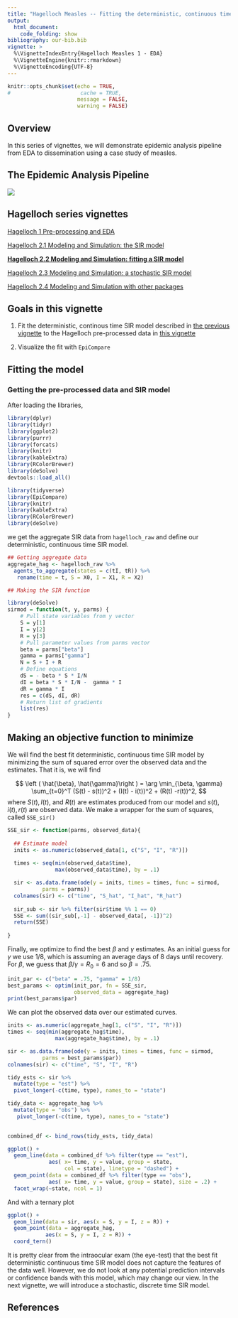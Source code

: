 ```yaml
---
title: "Hagelloch Measles -- Fitting the deterministic, continuous time SIR model"
output: 
  html_document:
    code_folding: show
bibliography: our-bib.bib
vignette: >
  %\VignetteIndexEntry{Hagelloch Measles 1 - EDA}
  %\VignetteEngine{knitr::rmarkdown}
  %\VignetteEncoding{UTF-8}
---
```


```r
knitr::opts_chunk$set(echo = TRUE,
#                      cache = TRUE,
                      message = FALSE,
                      warning = FALSE)
```


## Overview

In this series of vignettes, we will demonstrate epidemic analysis pipeline from EDA to dissemination using a case study of measles.

## The Epidemic Analysis Pipeline

![](images/pipeline1.png)

## Hagelloch series vignettes

[Hagelloch 1 Pre-processing and EDA](hagelloch-eda.html)

[Hagelloch 2.1 Modeling and Simulation: the SIR model](hagelloch-mods.html)

**[Hagelloch 2.2 Modeling and Simulation: fitting a SIR model](hagelloch-sir-fit.html)**

[Hagelloch 2.3 Modeling and Simulation: a stochastic SIR model](hagelloch-sir-stochastic.html)

[Hagelloch 2.4 Modeling and Simulation with other packages](hagelloch-other-mods.html)

## Goals in this vignette

1. Fit the deterministic, continous time SIR model described in [the previous vignette](hagelloch-mods.html) to the Hagelloch pre-processed data in [this vignette](hagelloch-eda.html)

2. Visualize the fit with `EpiCompare`

## Fitting the model

### Getting the pre-processed data and SIR model

After loading the libraries,

```r

library(dplyr)
library(tidyr)
library(ggplot2)
library(purrr)
library(forcats)
library(knitr)
library(kableExtra)
library(RColorBrewer)
library(deSolve)
devtools::load_all()

```

```r
library(tidyverse)
library(EpiCompare)
library(knitr)
library(kableExtra)
library(RColorBrewer)
library(deSolve)
```

we get the aggregate SIR data from `hagelloch_raw` and define our deterministic, continuous time SIR model.




```r
## Getting aggregate data
aggregate_hag <- hagelloch_raw %>% 
  agents_to_aggregate(states = c(tI, tR)) %>%
   rename(time = t, S = X0, I = X1, R = X2)

## Making the SIR function

library(deSolve)
sirmod = function(t, y, parms) {
    # Pull state variables from y vector
    S = y[1]
    I = y[2]
    R = y[3]
    # Pull parameter values from parms vector
    beta = parms["beta"]
    gamma = parms["gamma"]
    N = S + I + R
    # Define equations
    dS = - beta * S * I/N
    dI = beta * S * I/N -  gamma * I
    dR = gamma * I
    res = c(dS, dI, dR)
    # Return list of gradients
    list(res)
}


```

## Making an objective function to minimize

We will find the best fit deterministic, continuous time SIR model by minimizing the sum of squared error over the observed data and the estimates.  That it is, we will find

$$
\left ( \hat{\beta}, \hat{\gamma}\right ) = \arg \min_{\beta, \gamma} \sum_{t=0}^T (S(t) - s(t))^2 + (I(t) - i(t))^2 + (R(t) -r(t))^2,
$$
where $S(t), I(t),$ and $R(t)$ are estimates produced from our model and $s(t), i(t), r(t)$ are observed data.  We make a wrapper for the sum of squares, called `SSE_sir()`
```r
SSE_sir <- function(parms, observed_data){
  
  ## Estimate model
  inits <- as.numeric(observed_data[1, c("S", "I", "R")])
  
  times <- seq(min(observed_data$time),
               max(observed_data$time), by = .1)

  sir <- as.data.frame(ode(y = inits, times = times, func = sirmod,
           parms = parms))
  colnames(sir) <- c("time", "S_hat", "I_hat", "R_hat")
  
  sir_sub <- sir %>% filter(sir$time %% 1 == 0)
  SSE <- sum((sir_sub[,-1] - observed_data[, -1])^2)
  return(SSE)
  
}


```

Finally, we optimize to find the best $\beta$ and $\gamma$ estimates.  As an initial guess for $\gamma$ we use 1/8, which is assuming an average days of 8 days until recovery.  For $\beta$, we guess that $\beta / \gamma = R_0 = 6$ and so $\beta = .75$.


```r
init_par <- c("beta" = .75, "gamma" = 1/8)
best_params <- optim(init_par, fn = SSE_sir, 
                     observed_data = aggregate_hag)
print(best_params$par)

```

We can plot the observed data over our estimated curves.

```r
inits <- as.numeric(aggregate_hag[1, c("S", "I", "R")])
times <- seq(min(aggregate_hag$time),
               max(aggregate_hag$time), by = .1)

sir <- as.data.frame(ode(y = inits, times = times, func = sirmod,
           parms = best_params$par))
colnames(sir) <- c("time", "S", "I", "R")

tidy_ests <- sir %>% 
  mutate(type = "est") %>%
  pivot_longer(-c(time, type), names_to = "state")

tidy_data <- aggregate_hag %>% 
  mutate(type = "obs") %>%
   pivot_longer(-c(time, type), names_to = "state")

  
combined_df <- bind_rows(tidy_ests, tidy_data)

ggplot() +
  geom_line(data = combined_df %>% filter(type == "est"),
             aes( x= time, y = value, group = state,
                  col = state), linetype = "dashed") +
  geom_point(data = combined_df %>% filter(type == "obs"),
             aes( x= time, y = value, group = state), size = .2) +
  facet_wrap(~state, ncol = 1)

```

And with a ternary plot

```r
ggplot() +
  geom_line(data = sir, aes(x = S, y = I, z = R)) +
  geom_point(data = aggregate_hag,
            aes(x = S, y = I, z = R)) +
  coord_tern()

```

It is pretty clear from the intraocular exam (the eye-test) that the best fit deterministic continuous time SIR model does not capture the features of the data well.  However, we do not look at any potential prediction intervals or confidence bands with this model, which may change our view.  In the next vignette, we will introduce a stochastic, discrete time SIR model.


## References